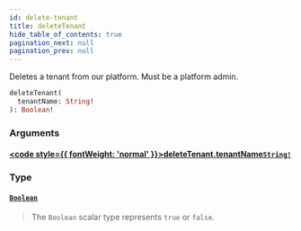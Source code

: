 ```yaml
---
id: delete-tenant
title: deleteTenant
hide_table_of_contents: true
pagination_next: null
pagination_prev: null
---
```








Deletes a tenant from our platform. Must be a platform admin.

```graphql
deleteTenant(
  tenantName: String!
): Boolean!
```


### Arguments

#### [<code style={{ fontWeight: 'normal' }}>deleteTenant.<b>tenantName</b></code>](#)<Bullet />[`String!`](/scalars/string) <Badge class="secondary" text="non-null"/> <Badge class="secondary" text="scalar"/>
> 
> 

### Type

#### [`Boolean`](/scalars/boolean) <Badge class="secondary" text="scalar"/>
> The `Boolean` scalar type represents `true` or `false`.
> 





